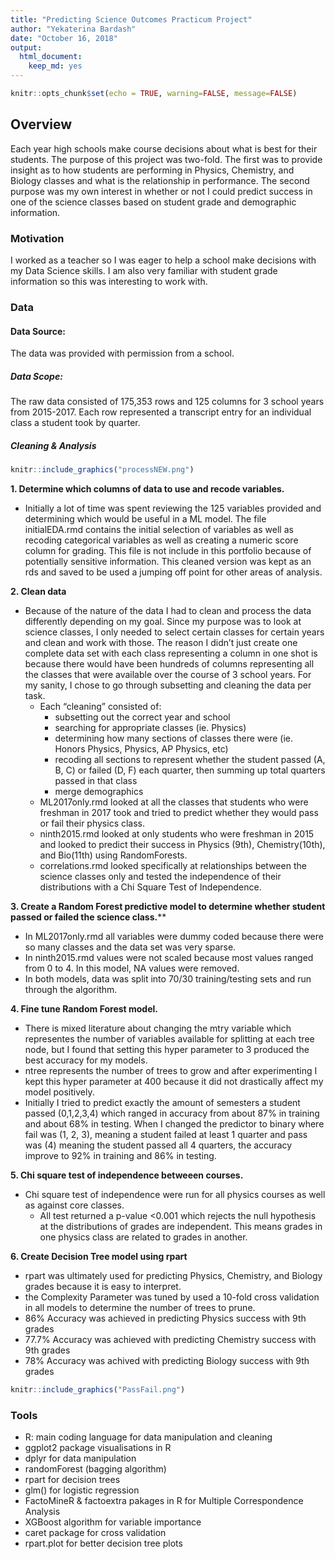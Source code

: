 ---
title: "Predicting Science Outcomes Practicum Project"
author: "Yekaterina Bardash"
date: "October 16, 2018"
output:
  html_document:
    keep_md: yes
---

```{r setup, include=FALSE}
knitr::opts_chunk$set(echo = TRUE, warning=FALSE, message=FALSE)
```

## Overview

Each year high schools make course decisions about what is best for their students. The purpose of this project was two-fold. The first was to provide insight as to how students are performing in Physics, Chemistry, and Biology classes and what is the relationship in performance. The second purpose was my own interest in whether or not I could predict success in one of the science classes based on student grade and demographic information.

### Motivation
I worked as a teacher so I was eager to help a school make decisions with my Data Science skills. I am also very familiar with student grade information so this was interesting to work with.

### Data

#### Data Source:

The data was provided with permission from a school.

##### Data Scope:

The raw data consisted of 175,353 rows and 125 columns for 3 school years from 2015-2017. Each row represented a transcript entry for an individual class a student took by quarter.

##### Cleaning & Analysis

```{r echo=FALSE, fig.cap="", out.width = '75%'}
knitr::include_graphics("processNEW.png")
```



**1. Determine which columns of data to use and recode variables.**

- Initially a lot of time was spent reviewing the 125 variables provided and determining which would be useful in a ML model. The file initialEDA.rmd contains the initial selection of variables as well as recoding categorical variables as well as creating a numeric score column for grading. This file is not include in this portfolio because of potentially sensitive information. This cleaned version was kept as an rds and saved to be used a jumping off point for other areas of analysis.

**2. Clean data**

- Because of the nature of the data I had to clean and process the data differently depending on my goal. Since my purpose was to look at science classes, I only needed to select certain classes for certain years and clean and work with those. The reason I didn't just create one complete data set with each class representing a column in one shot is because there would have been hundreds of columns representing all the classes that were available over the course of 3 school years. For my sanity, I chose to go through subsetting and cleaning the data per task.
    + Each "cleaning" consisted of:
        + subsetting out the correct year and school
        + searching for appropriate classes (ie. Physics)
        + determining how many sections of classes there were (ie. Honors Physics, Physics, AP Physics, etc)
        + recoding all sections to represent whether the student passed (A, B, C) or failed (D, F) each quarter, then summing up total quarters passed in that class
        + merge demographics
    + ML2017only.rmd looked at all the classes that students who were freshman in 2017 took and tried to predict whether they would pass or fail their physics class.
    + ninth2015.rmd looked at only students who were freshman in 2015 and looked to predict their success in Physics (9th), Chemistry(10th), and Bio(11th) using RandomForests.
    + correlations.rmd looked specifically at relationships between the science classes only and tested the independence of their distributions with a Chi Square Test of Independence.

**3. Create a Random Forest predictive model to determine whether student passed or failed the science class.****

- In ML2017only.rmd all variables were dummy coded because there were so many classes and the data set was very sparse.
- In ninth2015.rmd values were not scaled because most values ranged from 0 to 4. In this model, NA values were removed.
- In both models, data was split into 70/30 training/testing sets and run through the algorithm.
  
**4. Fine tune Random Forest model.**

- There is mixed literature about changing the mtry variable which representes the number of variables available for splitting at each tree node, but I found that setting this hyper parameter to 3 produced the best accuracy for my models. 
- ntree represents the number of trees to grow and after experimenting I kept this hyper parameter at 400 because it did not drastically affect my model positively. 
- Initially I tried to predict exactly the amount of semesters a student passed (0,1,2,3,4) which ranged in accuracy from about 87% in training and about 68% in testing. When I changed the predictor to binary where fail was (1, 2, 3), meaning a student failed at least 1 quarter and pass was (4) meaning the student passed all 4 quarters, the accuracy improve to 92% in training and 86% in testing.

**5. Chi square test of independence betweeen courses.**

- Chi square test of independence were run for all physics courses as well as against core classes.
    + All test returned a p-value <0.001 which rejects the null hypothesis at the distributions of grades are independent. This means grades in one physics class are related to grades in another. 
    
**6. Create Decision Tree model using rpart**

- rpart was ultimately used for predicting Physics, Chemistry, and Biology grades because it is easy to interpret.
- the Complexity Parameter was tuned by used a 10-fold cross validation in all models to determine the number of trees to prune.
- 86% Accuracy was achieved in predicting Physics success with 9th grades
- 77.7% Accuracy was achieved with predicting Chemistry success with 9th grades
- 78% Accuracy was achived with predicting Biology success with 9th grades
```{r echo=FALSE, fig.cap="", out.width = '75%'}
knitr::include_graphics("PassFail.png")
```


### Tools
- R: main coding language for data manipulation and cleaning
- ggplot2 package visualisations in R
- dplyr for data manipulation
- randomForest (bagging algorithm)
- rpart for decision trees
- glm() for logistic regression
- FactoMineR & factoextra pakages in R for Multiple Correspondence Analysis
- XGBoost algorithm for variable importance
- caret package for cross validation
- rpart.plot for better decision tree plots
